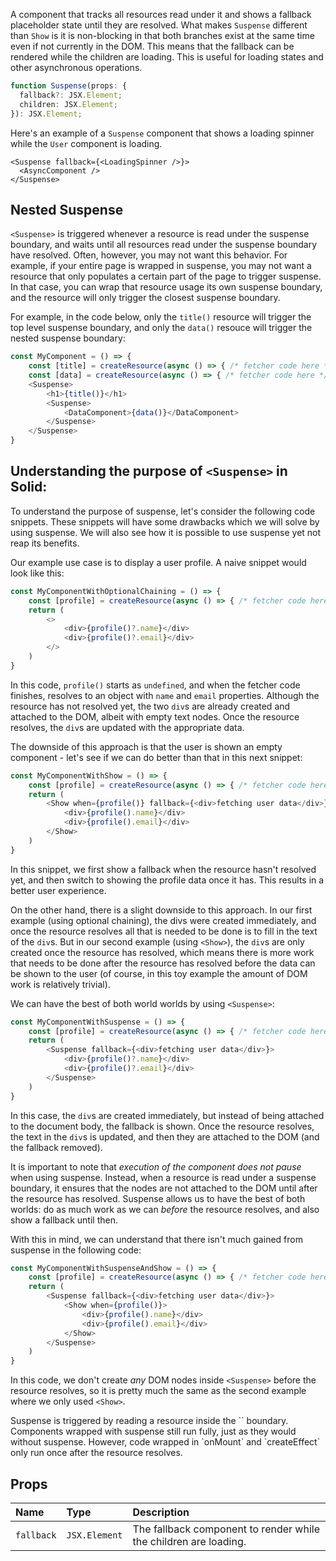<Title>{"<Suspense>"}</Title>

A component that tracks all resources read under it and shows a fallback placeholder state until they are resolved. What makes `Suspense` different than `Show` is it is non-blocking in that both branches exist at the same time even if not currently in the DOM. This means that the fallback can be rendered while the children are loading. This is useful for loading states and other asynchronous operations.

```ts
function Suspense(props: {
  fallback?: JSX.Element;
  children: JSX.Element;
}): JSX.Element;
```

Here's an example of a `Suspense` component that shows a loading spinner while the `User` component is loading.

```tsx
<Suspense fallback={<LoadingSpinner />}>
  <AsyncComponent />
</Suspense>
```

## Nested Suspense

`<Suspense>` is triggered whenever a resource is read under the suspense boundary, and waits until all resources read
under the suspense boundary have resolved. Often, however, you may not want this behavior. For example, if your entire page is
wrapped in suspense, you may not want a resource that only populates a certain part of the page to trigger suspense.
In that case, you can wrap that resource usage its own suspense boundary, and the resource will only trigger the
closest suspense boundary.

For example, in the code below, only the `title()` resource will trigger the top level suspense boundary, and only the `data()`
resouce will trigger the nested suspense boundary:

```javascript
const MyComponent = () => {
	const [title] = createResource(async () => { /* fetcher code here */ })
	const [data] = createResource(async () => { /* fetcher code here */ })
	<Suspense>
		<h1>{title()}</h1>
		<Suspense>
			<DataComponent>{data()}</DataComponent>
		</Suspense>
	</Suspense>
}
```

## Understanding the purpose of `<Suspense>` in Solid:

To understand the purpose of suspense, let's consider the following code snippets. These snippets will have some drawbacks which we will solve by using suspense. We will also see how it is possible to use suspense yet not reap its benefits.

Our example use case is to display a user profile. A naive snippet would look like this:

```javascript
const MyComponentWithOptionalChaining = () => {
	const [profile] = createResource(async () => { /* fetcher code here */ })
	return (
		<>
			<div>{profile()?.name}</div>
			<div>{profile()?.email}</div>
		</>
	)
}
```

In this code, `profile()` starts as `undefined`, and when the fetcher code finishes, resolves to an object with `name` and `email` properties. Although the resource has not resolved yet, the two `div`s are already created and attached to the DOM, albeit with empty text nodes. Once the resource resolves, the `div`s are updated with the appropriate data.

The downside of this approach is that the user is shown an empty component - let's see if we can do better than that in this next snippet:

```javascript
const MyComponentWithShow = () => {
	const [profile] = createResource(async () => { /* fetcher code here */ })
	return (
		<Show when={profile()} fallback={<div>fetching user data</div>}>
			<div>{profile().name}</div>
			<div>{profile().email}</div>
		</Show>
	)
}
```

In this snippet, we first show a fallback when the resource hasn't resolved yet, and then switch to showing the profile data once it has. This results in a better user experience.

On the other hand, there is a slight downside to this approach. In our first example (using optional chaining), the divs were created immediately, and once the resource resolves all that is needed to be done is to fill in the text of the `div`s. But in our second example (using `<Show>`), the `div`s are only created once the resource has resolved, which means there is more work that needs to be done after the resource has resolved before the data can be shown to the user (of course, in this toy example the amount of DOM work is relatively trivial).

We can have the best of both world worlds by using `<Suspense>`:

```javascript
const MyComponentWithSuspense = () => {
	const [profile] = createResource(async () => { /* fetcher code here */ })
	return (
		<Suspense fallback={<div>fetching user data</div>}>
			<div>{profile()?.name}</div>
			<div>{profile()?.email}</div>
		</Suspense>
	)
}
```

In this case, the `div`s are created immediately, but instead of being attached to the document body, the fallback is shown. Once the resource resolves, the text in the `div`s is updated, and then they are attached to the DOM (and the fallback removed).

It is important to note that *execution of the component does not pause* when using suspense. Instead, when a resource is read under a suspense boundary, it ensures that the nodes are not attached to the DOM until after the resource has resolved. Suspense allows us to have the best of both worlds: do as much work as we can *before* the resource resolves, and also show a fallback until then.

With this in mind, we can understand that there isn't much gained from suspense in the following code:

```javascript
const MyComponentWithSuspenseAndShow = () => {
	const [profile] = createResource(async () => { /* fetcher code here */ })
	return (
		<Suspense fallback={<div>fetching user data</div>}>
	    	<Show when={profile()}>
				<div>{profile().name}</div>
				<div>{profile().email}</div>
			</Show>
		</Suspense>
	)
}
```

In this code, we don't create *any* DOM nodes inside `<Suspense>` before the resource resolves, so it is pretty much the same as the second example where we only used `<Show>`.

<Aside type="note">
  Suspense is triggered by reading a resource inside the `<Suspense>` boundary.
  Components wrapped with suspense still run fully, just as they would without suspense.
  However, code wrapped in `onMount` and `createEffect` only run once after the resource resolves.
</Aside>


## Props

| Name       | Type          | Description                                                      |
| :--------- | :------------ | :--------------------------------------------------------------- |
| `fallback` | `JSX.Element` | The fallback component to render while the children are loading. |
